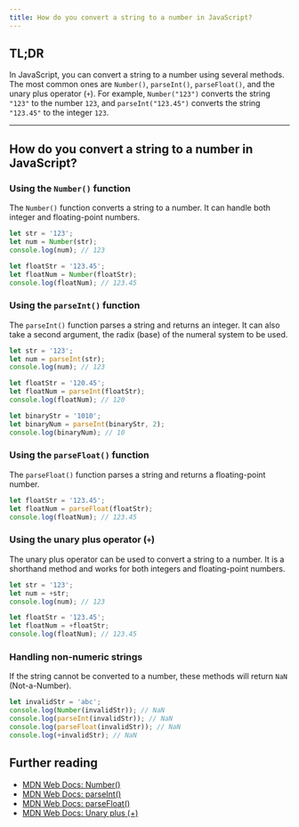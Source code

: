```yaml
---
title: How do you convert a string to a number in JavaScript?
---
```


## TL;DR

In JavaScript, you can convert a string to a number using several methods. The most common ones are `Number()`, `parseInt()`, `parseFloat()`, and the unary plus operator (`+`). For example, `Number("123")` converts the string `"123"` to the number `123`, and `parseInt("123.45")` converts the string `"123.45"` to the integer `123`.

---

## How do you convert a string to a number in JavaScript?

### Using the `Number()` function

The `Number()` function converts a string to a number. It can handle both integer and floating-point numbers.

```js live
let str = '123';
let num = Number(str);
console.log(num); // 123

let floatStr = '123.45';
let floatNum = Number(floatStr);
console.log(floatNum); // 123.45
```

### Using the `parseInt()` function

The `parseInt()` function parses a string and returns an integer. It can also take a second argument, the radix (base) of the numeral system to be used.

```js live
let str = '123';
let num = parseInt(str);
console.log(num); // 123

let floatStr = '120.45';
let floatNum = parseInt(floatStr);
console.log(floatNum); // 120

let binaryStr = '1010';
let binaryNum = parseInt(binaryStr, 2);
console.log(binaryNum); // 10
```

### Using the `parseFloat()` function

The `parseFloat()` function parses a string and returns a floating-point number.

```js live
let floatStr = '123.45';
let floatNum = parseFloat(floatStr);
console.log(floatNum); // 123.45
```

### Using the unary plus operator (`+`)

The unary plus operator can be used to convert a string to a number. It is a shorthand method and works for both integers and floating-point numbers.

```js live
let str = '123';
let num = +str;
console.log(num); // 123

let floatStr = '123.45';
let floatNum = +floatStr;
console.log(floatNum); // 123.45
```

### Handling non-numeric strings

If the string cannot be converted to a number, these methods will return `NaN` (Not-a-Number).

```js live
let invalidStr = 'abc';
console.log(Number(invalidStr)); // NaN
console.log(parseInt(invalidStr)); // NaN
console.log(parseFloat(invalidStr)); // NaN
console.log(+invalidStr); // NaN
```

## Further reading

- [MDN Web Docs: Number()](https://developer.mozilla.org/en-US/docs/Web/JavaScript/Reference/Global_Objects/Number)
- [MDN Web Docs: parseInt()](https://developer.mozilla.org/en-US/docs/Web/JavaScript/Reference/Global_Objects/parseInt)
- [MDN Web Docs: parseFloat()](https://developer.mozilla.org/en-US/docs/Web/JavaScript/Reference/Global_Objects/parseFloat)
- [MDN Web Docs: Unary plus (+)](https://developer.mozilla.org/en-US/docs/Web/JavaScript/Reference/Operators/Unary_plus)
